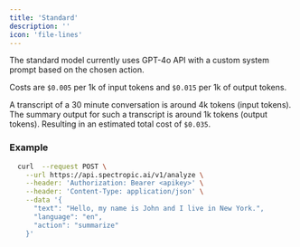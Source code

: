 ```yaml
---
title: 'Standard'
description: ''
icon: 'file-lines'
---
```


The standard model currently uses GPT-4o API with a custom system prompt based on the chosen action.

Costs are `$0.005` per 1k of input tokens and `$0.015` per 1k of output tokens.

A transcript of a 30 minute conversation is around 4k tokens (input tokens). The summary output for such a transcript is around 1k tokens (output tokens). Resulting in an estimated total cost of `$0.035`.

### Example

```bash Request Example
  curl  --request POST \
    --url https://api.spectropic.ai/v1/analyze \
    --header: 'Authorization: Bearer <apikey>' \
    --header: 'Content-Type: application/json' \
    --data '{
      "text": "Hello, my name is John and I live in New York.",
      "language": "en",
      "action": "summarize"
    }'
```

